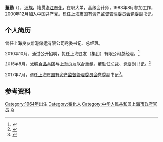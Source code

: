 {{expand|time=2015-10-08T16:02:14+00:00}}
{{refimprove|time=2015-10-08T16:02:14+00:00}}
'''董勤'''（{{bd|1964年|7月}}），[[汉族|汉族]]，籍贯[[浙江|浙江]][[奉化|奉化]]，在职大学，高级会计师，1983年8月参加工作，2000年12月加入中国共产党。现任[[上海市国有资产监督管理委员会|上海市国有资产监督管理委员会]]党委副书记。

==个人简历==
曾任上海良友新港储运有限公司党委书记、总经理。

2010年10月，通过公开招聘，拟任上海良友（集团）有限公司总经理。<ref>{{Cite web |url=http://politics.people.com.cn/GB/41223/13277598.html |title=存档副本 |access-date=2015-10-08 |archive-date=2016-03-04 |archive-url=https://web.archive.org/web/20160304075247/http://politics.people.com.cn/GB/41223/13277598.html |dead-url=no }}</ref>

2015年5月，[[光明食品|光明食品]]集团与上海良友联合重组，董勤任总裁、党委副书记。<ref>{{Cite web |url=http://shzw.eastday.com/shzw/G/20150507/u1ai148871.html |title=存档副本 |access-date=2015-10-08 |archive-date=2016-03-04 |archive-url=https://web.archive.org/web/20160304205337/http://shzw.eastday.com/shzw/G/20150507/u1ai148871.html |dead-url=no }}</ref>

2017年7月，调任[[上海市国有资产监督管理委员会|上海市国有资产监督管理委员会]]党委副书记<ref>{{Cite web |url=http://www.jiemian.com/article/1462578.html |title=光明食品总裁董勤被调往上海市国资委担任副书记 尚未有接替人选 |access-date=2018-05-17 |archive-date=2019-06-11 |archive-url=https://web.archive.org/web/20190611005154/https://www.jiemian.com/article/1462578.html |dead-url=no }}</ref>。

==参考资料==
{{reflist}}

[[Category:1964年出生|Category:1964年出生]]
[[Category:奉化人|Category:奉化人]]
[[Category:中华人民共和国上海市政府官员|Category:中华人民共和国上海市政府官员]]
[[Category:董姓|Q]]